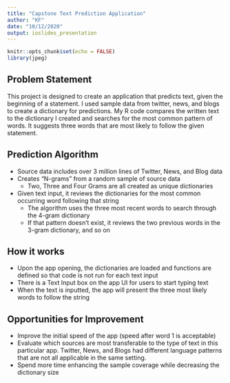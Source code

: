```yaml
---
title: "Capstone Text Prediction Application"
author: "KF"
date: "10/12/2020"
output: ioslides_presentation
---
```


```r
knitr::opts_chunk$set(echo = FALSE)
library(jpeg)
```

## Problem Statement

This project is designed to create an application that predicts text, given the beginning of a statement. I used sample data from twitter, news, and blogs to create a dictionary for predictions. My R code compares the written text to the dictionary I created and searches for the most common pattern of words. It suggests three words that are most likely to follow the given statement.

## Prediction Algorithm

- Source data includes over 3 million lines of Twitter, News, and Blog data
- Creates "N-grams" from a random sample of source data
    + Two, Three and Four Grams are all created as unique dictionaries
- Given text input, it reviews the dictionaries for the most common occurring word following that string
    + The algorithm uses the three most recent words to search through the 4-gram dictionary
    + If that pattern doesn't exist, it reviews the two previous words in the 3-gram dictionary, and so on

## How it works

- Upon the app opening, the dictionaries are loaded and functions are defined so that code is not run for each text input
- There is a Text Input box on the app UI for users to start typing text
- When the text is inputted, the app will present the three most likely words to follow the string


## Opportunities for Improvement

- Improve the initial speed of the app (speed after word 1 is acceptable)
- Evaluate which sources are most transferable to the type of text in this particular app. Twitter, News, and Blogs had different language patterns that are not all applicable in the same setting.
- Spend more time enhancing the sample coverage while decreasing the dictionary size